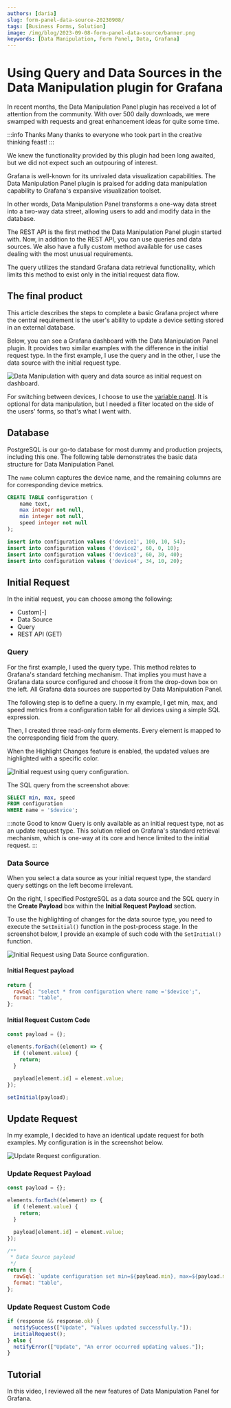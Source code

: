```yaml
---
authors: [daria]
slug: form-panel-data-source-20230908/
tags: [Business Forms, Solution]
image: /img/blog/2023-09-08-form-panel-data-source/banner.png
keywords: [Data Manipulation, Form Panel, Data, Grafana]
---
```



# Using Query and Data Sources in the Data Manipulation plugin for Grafana

In recent months, the Data Manipulation Panel plugin has received a lot of attention from the community. With over 500 daily downloads, we were swamped with requests and great enhancement ideas for quite some time.

:::info Thanks
Many thanks to everyone who took part in the creative thinking feast!
:::

We knew the functionality provided by this plugin had been long awaited, but we did not expect such an outpouring of interest.

Grafana is well-known for its unrivaled data visualization capabilities. The Data Manipulation Panel plugin is praised for adding data manipulation capability to Grafana's expansive visualization toolset.

In other words, Data Manipulation Panel transforms a one-way data street into a two-way data street, allowing users to add and modify data in the database.

The REST API is the first method the Data Manipulation Panel plugin started with. Now, in addition to the REST API, you can use queries and data sources. We also have a fully custom method available for use cases dealing with the most unusual requirements.

The query utilizes the standard Grafana data retrieval functionality, which limits this method to exist only in the initial request data flow.

## The final product

This article describes the steps to complete a basic Grafana project where the central requirement is the user's ability to update a device setting stored in an external database.

Below, you can see a Grafana dashboard with the Data Manipulation Panel plugin. It provides two similar examples with the difference in the initial request type. In the first example, I use the query and in the other, I use the data source with the initial request type.

<Image
  title="Data Manipulation with query and data source as initial request on dashboard."
  src="/img/blog/2023-09-08-form-panel-data-source/dashboard.png"
/>

For switching between devices, I choose to use the [variable panel](/plugins/volkovlabs-variable-panel/). It is optional for data manipulation, but I needed a filter located on the side of the users' forms, so that's what I went with.

## Database

PostgreSQL is our go-to database for most dummy and production projects, including this one. The following table demonstrates the basic data structure for Data Manipulation Panel.

The `name` column captures the device name, and the remaining columns are for corresponding device metrics.

```sql
CREATE TABLE configuration (
    name text,
    max integer not null,
    min integer not null,
    speed integer not null
);

insert into configuration values ('device1', 100, 10, 54);
insert into configuration values ('device2', 60, 0, 10);
insert into configuration values ('device3', 60, 30, 40);
insert into configuration values ('device4', 34, 10, 20);
```

## Initial Request

In the initial request, you can choose among the following:

- Custom[-]
- Data Source
- Query
- REST API (GET)

### Query

For the first example, I used the query type. This method relates to Grafana's standard fetching mechanism. That implies you must have a Grafana data source configured and choose it from the drop-down box on the left. All Grafana data sources are supported by Data Manipulation Panel.

The following step is to define a query. In my example, I get min, max, and speed metrics from a configuration table for all devices using a simple SQL expression.

Then, I created three read-only form elements. Every element is mapped to the corresponding field from the query.

When the Highlight Changes feature is enabled, the updated values are highlighted with a specific color.

<Image
  title="Initial request using query configuration."
  src="/img/blog/2023-09-08-form-panel-data-source/init-query.png"
/>

The SQL query from the screenshot above:

```sql
SELECT min, max, speed
FROM configuration
WHERE name = '$device';
```

:::note Good to know
Query is only available as an initial request type, not as an update request type. This solution relied on Grafana's standard retrieval mechanism, which is one-way at its core and hence limited to the initial request.
:::

### Data Source

When you select a data source as your initial request type, the standard query settings on the left become irrelevant.

On the right, I specified PostgreSQL as a data source and the SQL query in the **Create Payload** box within the **Initial Request Payload** section.

To use the highlighting of changes for the data source type, you need to execute the `SetInitial()` function in the post-process stage. In the screenshot below, I provide an example of such code with the `SetInitial()` function.

<Image
  title="Initial Request using Data Source configuration."
  src="/img/blog/2023-09-08-form-panel-data-source/init-ds.png"
/>

#### Initial Request payload

```js
return {
  rawSql: "select * from configuration where name ='$device';",
  format: "table",
};
```

#### Initial Request Custom Code

```js
const payload = {};

elements.forEach((element) => {
  if (!element.value) {
    return;
  }

  payload[element.id] = element.value;
});

setInitial(payload);
```

## Update Request

In my example, I decided to have an identical update request for both examples. My configuration is in the screenshot below.

<Image
  title="Update Request configuration."
  src="/img/blog/2023-09-08-form-panel-data-source/update.png"
/>

### Update Request Payload

```js
const payload = {};

elements.forEach((element) => {
  if (!element.value) {
    return;
  }

  payload[element.id] = element.value;
});

/**
 * Data Source payload
 */
return {
  rawSql: `update configuration set min=${payload.min}, max=${payload.max}, speed=${payload.speed} where name='$device'`,
  format: "table",
};
```

### Update Request Custom Code

```js
if (response && response.ok) {
  notifySuccess(["Update", "Values updated successfully."]);
  initialRequest();
} else {
  notifyError(["Update", "An error occurred updating values."]);
}
```

## Tutorial

In this video, I reviewed all the new features of Data Manipulation Panel for Grafana.

<Youtube
  id="hVy9NfFiI5U"
  title="Use REST API, data Source, and queries to manipulate your data."
/>

<Feedback />

